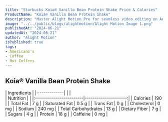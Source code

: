 ```yaml
---
title: "Starbucks Koia® Vanilla Bean Protein Shake Price & Calories"
ProductName: "Koia® Vanilla Bean Protein Shake" 
description: "Master Alight Motion Pro for seamless video editing on Android, iOS, and Tablets with our ultimate guide, unlocking advanced features and elevating your skills in 2024!"
image: "../../public/blogs/alightmotion/Alight Motion Image 1.png"
publishedAt: "2024-06-21"
updatedAt: "2024-06-21"
author: "Alight Motion"
isPublished: true
tags:
- Americano's
- Coffee
- Hot Coffees   
---
```


## Koia® Vanilla Bean Protein Shake 
  
<div className="tables-container">
  <div className="table-wrapper">
    | Ingredients  |
    |:-------------|
    |              |
  </div>    
 <div className="table-wrapper">
    | Nutrition               |                      |  
    |:------------------------|---------------------:|
    | Calories                | 190                  |
    | Total Fat               | 7 g                  |
    | Saturated Fat           | 0.5 g                |
    | Trans Fat               | 0 g                  |
    | Cholesterol             | 0 mg                 |
    | Sodium                  | 240 mg               |
    | Total Carbohydrates     | 13 g                 |
    | Dietary Fiber           | 7 g                  |
    | Sugars                  | 4 g                  |
    | Protein                 | 18 g                 |
    | Caffeine                | 0 mg                 |
  </div>
</div>

<style jsx>{`
  .tables-container {
    display: flex;
    flex-direction: row;
    gap: 30px;
  }
  .table-wrapper {
    width: 500px; /* Adjust as needed */
  }
  @media (max-width: 768px) {
    .tables-container {
      flex-direction: column;
      gap: 0px; /* Adjust as needed */
    }
    .table-wrapper {
      width: 100%; /* Adjust as needed */
    }
  }
`}</style>
